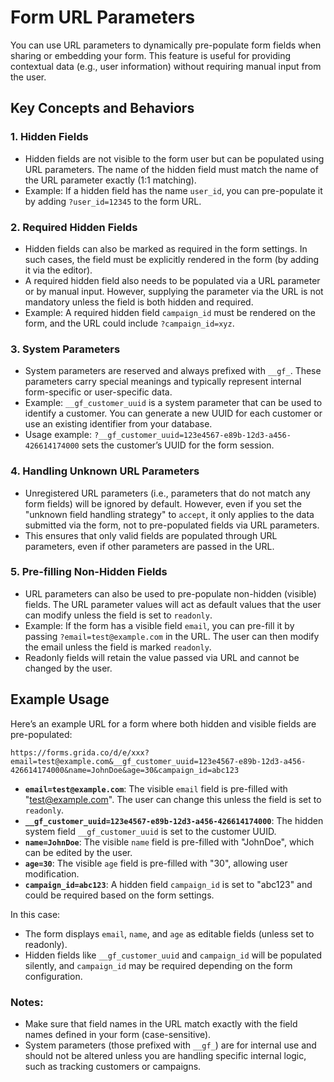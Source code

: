 # Form URL Parameters

You can use URL parameters to dynamically pre-populate form fields when sharing or embedding your form. This feature is useful for providing contextual data (e.g., user information) without requiring manual input from the user.

## Key Concepts and Behaviors

### 1. **Hidden Fields**

- Hidden fields are not visible to the form user but can be populated using URL parameters. The name of the hidden field must match the name of the URL parameter exactly (1:1 matching).
- Example: If a hidden field has the name `user_id`, you can pre-populate it by adding `?user_id=12345` to the form URL.

### 2. **Required Hidden Fields**

- Hidden fields can also be marked as required in the form settings. In such cases, the field must be explicitly rendered in the form (by adding it via the editor).
- A required hidden field also needs to be populated via a URL parameter or by manual input. However, supplying the parameter via the URL is not mandatory unless the field is both hidden and required.
- Example: A required hidden field `campaign_id` must be rendered on the form, and the URL could include `?campaign_id=xyz`.

### 3. **System Parameters**

- System parameters are reserved and always prefixed with `__gf_`. These parameters carry special meanings and typically represent internal form-specific or user-specific data.
- Example: `__gf_customer_uuid` is a system parameter that can be used to identify a customer. You can generate a new UUID for each customer or use an existing identifier from your database.
- Usage example: `?__gf_customer_uuid=123e4567-e89b-12d3-a456-426614174000` sets the customer’s UUID for the form session.

### 4. **Handling Unknown URL Parameters**

- Unregistered URL parameters (i.e., parameters that do not match any form fields) will be ignored by default. However, even if you set the "unknown field handling strategy" to `accept`, it only applies to the data submitted via the form, not to pre-populated fields via URL parameters.
- This ensures that only valid fields are populated through URL parameters, even if other parameters are passed in the URL.

### 5. **Pre-filling Non-Hidden Fields**

- URL parameters can also be used to pre-populate non-hidden (visible) fields. The URL parameter values will act as default values that the user can modify unless the field is set to `readonly`.
- Example: If the form has a visible field `email`, you can pre-fill it by passing `?email=test@example.com` in the URL. The user can then modify the email unless the field is marked `readonly`.
- Readonly fields will retain the value passed via URL and cannot be changed by the user.

## Example Usage

Here’s an example URL for a form where both hidden and visible fields are pre-populated:

```
https://forms.grida.co/d/e/xxx?email=test@example.com&__gf_customer_uuid=123e4567-e89b-12d3-a456-426614174000&name=JohnDoe&age=30&campaign_id=abc123
```

- **`email=test@example.com`**: The visible `email` field is pre-filled with "test@example.com". The user can change this unless the field is set to `readonly`.
- **`__gf_customer_uuid=123e4567-e89b-12d3-a456-426614174000`**: The hidden system field `__gf_customer_uuid` is set to the customer UUID.
- **`name=JohnDoe`**: The visible `name` field is pre-filled with "JohnDoe", which can be edited by the user.
- **`age=30`**: The visible `age` field is pre-filled with "30", allowing user modification.
- **`campaign_id=abc123`**: A hidden field `campaign_id` is set to "abc123" and could be required based on the form settings.

In this case:

- The form displays `email`, `name`, and `age` as editable fields (unless set to readonly).
- Hidden fields like `__gf_customer_uuid` and `campaign_id` will be populated silently, and `campaign_id` may be required depending on the form configuration.

### Notes:

- Make sure that field names in the URL match exactly with the field names defined in your form (case-sensitive).
- System parameters (those prefixed with `__gf_`) are for internal use and should not be altered unless you are handling specific internal logic, such as tracking customers or campaigns.
